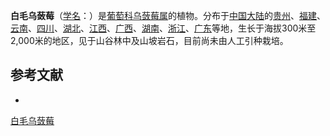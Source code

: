 {{Speciesbox
| name = 白毛乌蔹莓
| status = 
| status_system = 
| image =
| genus = Cayratia
| species = albifolia
| authority = C. L. Li
| subdivision_ranks =[[变种|变种]]
| subdivision =
* 白毛乌蔹莓 ''C. a.'' var. ''albifolia''
* [[脱毛乌蔹莓|脱毛乌蔹莓]] ''C. a.'' var. ''glabra''
* [[脱毛乌蔹莓|脱毛乌蔹莓]] ''C. a.'' var. ''glabra''
}}

'''白毛乌蔹莓'''（[[学名|学名]]：{{lang|la|''Cayratia albifolia''}}）是[[葡萄科|葡萄科]][[乌蔹莓属|乌蔹莓属]]的植物。分布于[[中国大陆|中国大陆]]的[[贵州|贵州]]、[[福建|福建]]、[[云南|云南]]、[[四川|四川]]、[[湖北|湖北]]、[[江西|江西]]、[[广西|广西]]、[[湖南|湖南]]、[[浙江|浙江]]、[[广东|广东]]等地，生长于海拔300米至2,000米的地区，见于山谷林中及山坡岩石，目前尚未由人工引种栽培。

== 参考文献 ==
<div class="references-small">
* {{cite web| url =http://www.bioinfo.cn/db05/KmzwSpecies.php?action=view&id=28823| title =白毛乌蔹莓（原变种）| work =《中国高等植物数据库全库》| publisher =中国科学院微生物研究所| author =昆明植物研究所| accessdate =2009-02-26| deadurl =yes| archiveurl =https://web.archive.org/web/20160305025858/http://www.bioinfo.cn/db05/KmzwSpecies.php?action=view&id=28823| archivedate =2016-03-05}}
</div>
{{Taxonbar|from=Q15232651}}

[[Category:乌蔹莓属|白毛乌蔹莓]]


{{植物小作品}}